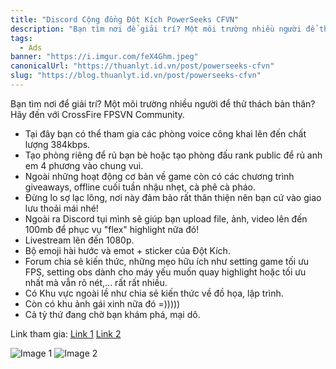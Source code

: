 ```yaml
---
title: "Discord Cộng đồng Đột Kích PowerSeeks CFVN"
description: "Bạn tìm nơi để giải trí? Một môi trường nhiều người để thử thách bản thân? Hãy đến với CrossFire FPSVN Community."
tags:
  - Ads
banner: "https://i.imgur.com/feX4Ghm.jpeg"
canonicalUrl: "https://thuanlyt.id.vn/post/powerseeks-cfvn"
slug: "https://blog.thuanlyt.id.vn/post/powerseeks-cfvn"
---
```


Bạn tìm nơi để giải trí? Một môi trường nhiều người để thử thách bản thân? Hãy đến với CrossFire FPSVN Community.

- Tại đây bạn có thể tham gia các phòng voice công khai lên đến chất lượng 384kbps.
- Tạo phòng riêng để rủ bạn bè hoặc tạo phòng đấu rank public để rủ anh em 4 phương vào chung vui.
- Ngoài những hoạt động cơ bản về game còn có các chương trình giveaways, offline cuối tuần nhậu nhẹt, cà phê cà pháo.
- Đừng lo sợ lạc lõng, nơi này đảm bảo rất thân thiện nên bạn cứ vào giao lưu thoải mái nhé!
- Ngoài ra Discord tụi mình sẽ giúp bạn upload file, ảnh, video lên đến 100mb để phục vụ "flex" highlight nữa đó!
- Livestream lên đến 1080p.
- Bộ emoji hài hước và emot + sticker của Đột Kích.
- Forum chia sẻ kiến thức, những mẹo hữu ích như setting game tối ưu FPS, setting obs dành cho máy yếu muốn quay highlight hoặc tối ưu nhất mà vẫn rõ nét,... rất rất nhiều.
- Có Khu vực ngoài lề như chia sẻ kiến thức về đồ họa, lập trình.
- Còn có khu ảnh gái xinh nữa đó =)))))
- Cả tỷ thứ đang chờ bạn khám phá, mại dô.

Link tham gia: [Link 1](https://dsc.gg/cfvn) [Link 2](https://discord.gg/cfvn)

![Image 1](https://i.imgur.com/bHftKET.jpeg) ![Image 2](https://i.imgur.com/feX4Ghm.jpeg)
